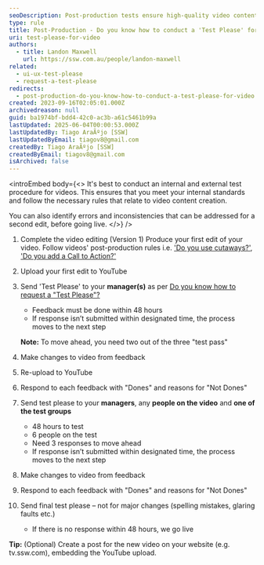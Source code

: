 ```yaml
---
seoDescription: Post-production tests ensure high-quality video content creation by identifying errors and inconsistencies before going live. Conduct internal and external test procedures to meet internal standards and follow necessary rules for video content creation.
type: rule
title: Post-Production - Do you know how to conduct a 'Test Please' for video?
uri: test-please-for-video
authors:
  - title: Landon Maxwell
    url: https://ssw.com.au/people/landon-maxwell
related:
  - ui-ux-test-please
  - request-a-test-please
redirects:
  - post-production-do-you-know-how-to-conduct-a-test-please-for-video
created: 2023-09-16T02:05:01.000Z
archivedreason: null
guid: ba1974bf-bdd4-42c0-ac3b-a61c5461b99a
lastUpdated: 2025-06-04T00:00:53.000Z
lastUpdatedBy: Tiago AraÃºjo [SSW]
lastUpdatedByEmail: tiagov8@gmail.com
createdBy: Tiago AraÃºjo [SSW]
createdByEmail: tiagov8@gmail.com
isArchived: false
---
```


<introEmbed
  body={<>
It's best to conduct an internal and external test procedure for videos. This ensures that you meet your internal standards and follow the necessary rules that relate to video content creation.

You can also identify errors and inconsistencies that can be addressed for a second edit, before going live.
  </>}
/>
1. Complete the video editing (Version 1)
   Produce your first edit of your video. Follow videos' post-production rules i.e. ['Do you use cutaways?'](/production-post-production-do-you-use-cutaways-aka-removing-the-talking-head), ['Do you add a Call to Action?'](/production-do-you-add-a-call-to-action)
2. Upload your first edit to YouTube
3. Send 'Test Please' to your **manager(s)** as per [Do you know how to request a "Test Please"?](/request-a-test-please)
   * Feedback must be done within 48 hours
   * If response isn’t submitted within designated time, the process moves to the next step

   **Note:** To move ahead, you need two out of the three "test pass"

4. Make changes to video from feedback
5. Re-upload to YouTube
6. Respond to each feedback with "Dones" and reasons for "Not Dones"

7. Send test please to your **managers**, any **people on the video** and **one of the test groups**
   * 48 hours to test
   * 6 people on the test
   * Need 3 responses to move ahead
   * If response isn’t submitted within designated time, the process moves to the next step
8. Make changes to video from feedback
9. Respond to each feedback with "Dones" and reasons for "Not Dones"
10. Send final test please – not for major changes (spelling mistakes, glaring faults etc.)
    * If there is no response within 48 hours, we go live

**Tip:** (Optional) Create a post for the new video on your website (e.g. tv.ssw.com), embedding the YouTube upload.
